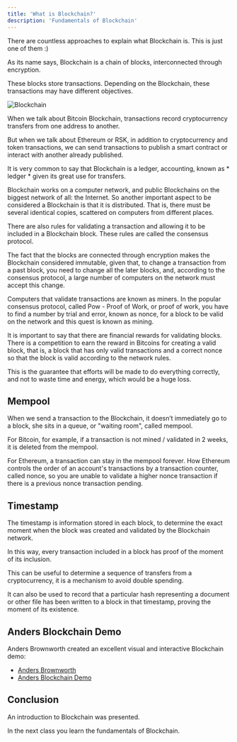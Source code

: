 ```yaml
---
title: 'What is Blockchain?'
description: 'Fundamentals of Blockchain'
---
```


There are countless approaches to explain what Blockchain is.
This is just one of them :)

As its name says, Blockchain is a chain of blocks,
interconnected through encryption.

These blocks store transactions.
Depending on the Blockchain, these transactions may have different objectives.

![Blockchain](/img/courses/dev/03/blockchain/image-01.png)

When we talk about Bitcoin Blockchain,
transactions record cryptocurrency transfers from one address to another.

But when we talk about Ethereum or RSK,
in addition to cryptocurrency and token transactions,
we can send transactions to publish a smart contract
or interact with another already published.

It is very common to say that Blockchain is a ledger, accounting, known as * ledger *
given its great use for transfers.

Blockchain works on a computer network,
and public Blockchains on the biggest network of all: the Internet.
So another important aspect to be considered a Blockchain is that it is distributed.
That is, there must be several identical copies,
scattered on computers from different places.

There are also rules for validating a transaction and allowing it to be included in a Blockchain block.
These rules are called the consensus protocol.

The fact that the blocks are connected through encryption makes the Blockchain considered immutable,
given that, to change a transaction from a past block,
you need to change all the later blocks,
and, according to the consensus protocol,
a large number of computers on the network must accept this change.

Computers that validate transactions are known as miners.
In the popular consensus protocol, called Pow - Proof of Work,
or proof of work, you have to find a number by trial and error,
known as nonce, for a block to be valid on the network
and this quest is known as mining.

It is important to say that there are financial rewards for validating blocks.
There is a competition to earn the reward in Bitcoins for creating a valid block,
that is, a block that has only valid transactions and a correct nonce
so that the block is valid according to the network rules.

This is the guarantee that efforts will be made to do everything correctly,
and not to waste time and energy, which would be a huge loss.

## Mempool

When we send a transaction to the Blockchain,
it doesn’t immediately go to a block,
she sits in a queue, or "waiting room", called mempool.

For Bitcoin, for example,
if a transaction is not mined / validated in 2 weeks, it is deleted from the mempool.

For Ethereum, a transaction can stay in the mempool forever.
How Ethereum controls the order of an account's transactions
by a transaction counter, called nonce,
so you are unable to validate a higher nonce transaction if there is a previous nonce transaction pending.

## Timestamp

The timestamp is information stored in each block,
to determine the exact moment when the block was created and validated by the Blockchain network.

In this way, every transaction included in a block has proof of the moment of its inclusion.

This can be useful to determine a sequence of transfers from a cryptocurrency,
it is a mechanism to avoid double spending.

It can also be used to record that a particular hash representing a document or other file has been written to a block
in that timestamp, proving the moment of its existence.

## Anders Blockchain Demo

Anders Brownworth created an excellent visual and interactive Blockchain demo:

- [Anders Brownworth](https://andersbrownworth.com/)
- [Anders Blockchain Demo](https://andersbrownworth.com/blockchain/)

## Conclusion

An introduction to Blockchain was presented.

In the next class you learn the fundamentals of Blockchain.
